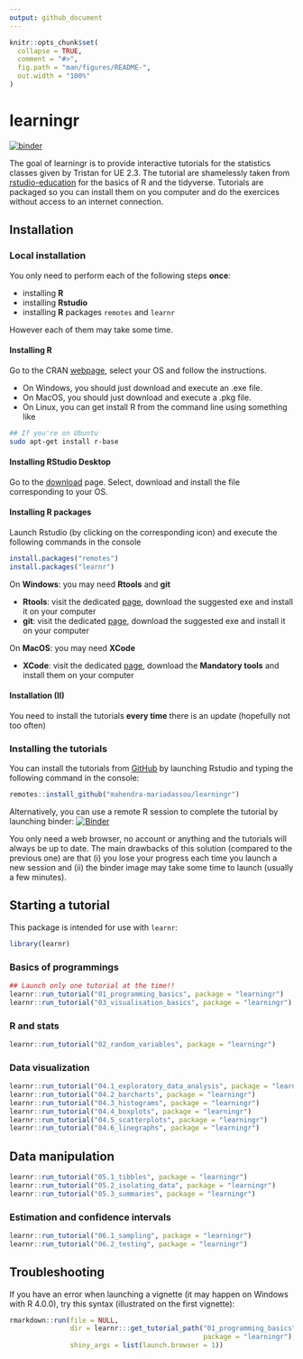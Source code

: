 ```yaml
---
output: github_document
---
```


<!-- README.md is generated from README.Rmd. Please edit that file -->

```r
knitr::opts_chunk$set(
  collapse = TRUE,
  comment = "#>",
  fig.path = "man/figures/README-",
  out.width = "100%"
)
```

# learningr

<!-- badges: start -->
[![binder](https://github.com/mahendra-mariadassou/learningr/workflows/binder/badge.svg)](https://mybinder.org/v2/gh/mahendra-mariadassou/learningr/master)
<!-- badges: end -->

The goal of learningr is to provide interactive tutorials for the statistics classes given by Tristan for UE 2.3. The tutorial are shamelessly taken from [rstudio-education](https://rstudio.cloud/learn/primers) for the basics of R and the tidyverse. Tutorials are packaged so you can install them on you computer and do the exercices without access to an internet connection. 

## Installation

### Local installation

You only need to perform each of the following steps **once**:

- installing **R** 
- installing **Rstudio**
- installing **R** packages `remotes` and `learnr`

However each of them may take some time. 

#### Installing R

Go to the CRAN [webpage](https://cran.r-project.org/), select your OS and follow the instructions. 

- On Windows, you should just download and execute an .exe file. 
- On MacOS, you should just download and execute a .pkg file. 
- On Linux, you can get install R from the command line using something like

```bash
## If you're on Ubuntu
sudo apt-get install r-base
```

#### Installing RStudio Desktop

Go to the [download](https://rstudio.com/products/rstudio/download/#download) page. Select, download and install the file corresponding to your OS. 

#### Installing R packages

Launch Rstudio (by clicking on the corresponding icon) and execute the following commands in the console

```r
install.packages("remotes") 
install.packages("learnr") 
```

On **Windows**: you may need **Rtools** and **git** 

- **Rtools**: visit the dedicated [page](https://cran.r-project.org/bin/windows/Rtools/), download the suggested exe and install it on your computer
- **git**: visit the dedicated [page](https://git-scm.com/download/win), download the suggested exe and install it on your computer

On **MacOS**: you may need **XCode** 

- **XCode**: visit the dedicated [page](https://mac.r-project.org/tools/), download the **Mandatory tools** and install them on your computer

#### Installation (II)

You need to install the tutorials **every time** there is an update (hopefully not too often)

### Installing the tutorials

You can install the tutorials from [GitHub](https://github.com/) by launching Rstudio and typing the following command in the console:

``` r
remotes::install_github("mahendra-mariadassou/learningr")
```

Alternatively, you can use a remote R session to complete the tutorial by launching binder:  [![Binder](https://mybinder.org/badge_logo.svg)](https://mybinder.org/v2/gh/mahendra-mariadassou/learningr/master?urlpath=rstudio)

You only need a web browser, no account or anything and the tutorials will always be up to date. The main drawbacks of this solution (compared to the previous one) are that (i) you lose your progress each time you launch a new session and (ii) the binder image may take some time to launch (usually a few minutes). 

## Starting a tutorial

This package is intended for use with `learnr`:

```r
library(learnr)
```

### Basics of programmings 

```r
## Launch only one tutorial at the time!!
learnr::run_tutorial("01_programming_basics", package = "learningr")
learnr::run_tutorial("03_visualisation_basics", package = "learningr")
```

### R and stats

```r
learnr::run_tutorial("02_random_variables", package = "learningr")
```

### Data visualization

```r
learnr::run_tutorial("04.1_exploratory_data_analysis", package = "learningr")
learnr::run_tutorial("04.2_barcharts", package = "learningr")
learnr::run_tutorial("04.3_histograms", package = "learningr")
learnr::run_tutorial("04.4_boxplots", package = "learningr")
learnr::run_tutorial("04.5_scatterplots", package = "learningr")
learnr::run_tutorial("04.6_linegraphs", package = "learningr")
```

## Data manipulation

```r
learnr::run_tutorial("05.1_tibbles", package = "learningr")
learnr::run_tutorial("05.2_isolating_data", package = "learningr")
learnr::run_tutorial("05.3_summaries", package = "learningr")
```

### Estimation and confidence intervals

```r
learnr::run_tutorial("06.1_sampling", package = "learningr")
learnr::run_tutorial("06.2_testing", package = "learningr")
```

## Troubleshooting

If you have an error when launching a vignette (it may happen on Windows with R 4.0.0), try this syntax (illustrated on the first vignette):

```r
rmarkdown::run(file = NULL, 
               dir = learnr:::get_tutorial_path("01_programming_basics",  
                                                package = "learningr"), 
               shiny_args = list(launch.browser = 1))
```
